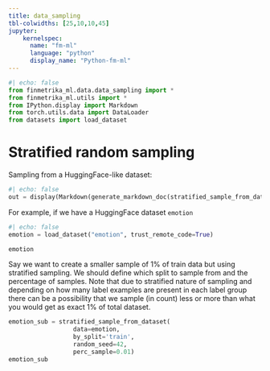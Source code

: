 ```yaml
---
title: data_sampling
tbl-colwidths: [25,10,10,45]
jupyter: 
    kernelspec: 
      name: "fm-ml"
      language: "python"
      display_name: "Python-fm-ml"
---
```


```python
#| echo: false
from finmetrika_ml.data.data_sampling import *
from finmetrika_ml.utils import *
from IPython.display import Markdown
from torch.utils.data import DataLoader
from datasets import load_dataset
```

# Stratified random sampling {.unnumbered}

Sampling from a HuggingFace-like dataset:
```python
#| echo: false
out = display(Markdown(generate_markdown_doc(stratified_sample_from_dataset)))
```

For example, if we have a HuggingFace dataset `emotion`
```python
#| echo: false
emotion = load_dataset("emotion", trust_remote_code=True)
```

```python
emotion
```

Say we want to create a smaller sample of 1% of train data but using stratified sampling. We should define which split to sample from and the percentage of samples. Note that due to stratified nature of sampling and depending on how many label examples are present in each label group there can be a possibility that we sample (in count) less or more than what you would get as exact 1% of total dataset.
```python
emotion_sub = stratified_sample_from_dataset(
                  data=emotion, 
                  by_split='train', 
                  random_seed=42, 
                  perc_sample=0.01)
emotion_sub
```
